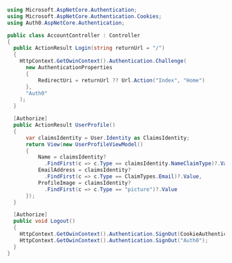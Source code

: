 ```cs AccountController.cs highlight={7-16} lines 
using Microsoft.AspNetCore.Authentication;
using Microsoft.AspNetCore.Authentication.Cookies;
using Auth0.AspNetCore.Authentication;

public class AccountController : Controller
{
  public ActionResult Login(string returnUrl = "/")
  {
    HttpContext.GetOwinContext().Authentication.Challenge(
      new AuthenticationProperties
      {
          RedirectUri = returnUrl ?? Url.Action("Index", "Home")
      },
      "Auth0"
    );
  }

  [Authorize]
  public ActionResult UserProfile()
  {
      var claimsIdentity = User.Identity as ClaimsIdentity;
      return View(new UserProfileViewModel()
      {
          Name = claimsIdentity?
            .FindFirst(c => c.Type == claimsIdentity.NameClaimType)?.Value,
          EmailAddress = claimsIdentity?
            .FindFirst(c => c.Type == ClaimTypes.Email)?.Value,
          ProfileImage = claimsIdentity?
            .FindFirst(c => c.Type == "picture")?.Value
      });
  }

  [Authorize]
  public void Logout()
  {
    HttpContext.GetOwinContext().Authentication.SignOut(CookieAuthenticationDefaults.AuthenticationType);
    HttpContext.GetOwinContext().Authentication.SignOut("Auth0");
  }
}
```